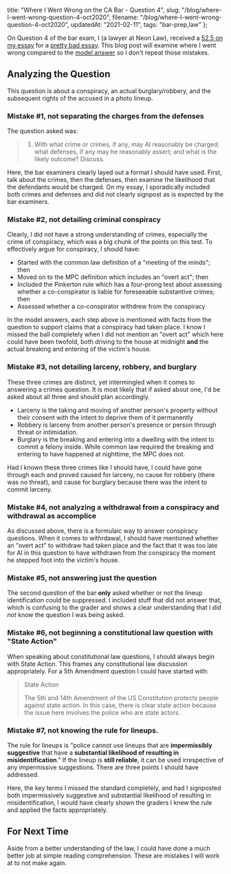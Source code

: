   title: "Where I Went Wrong on the CA Bar - Question 4",
  slug: "/blog/where-I-went-wrong-question-4-oct2020",
  filename: "/blog/where-I-went-wrong-question-4-oct2020",
  updatedAt: "2021-02-11",
  tags: "bar-prep,law"
};

On Question 4 of the bar exam, I (a lawyer at Neon Law), received a [52.5 on my
essay](/pdfs/2020-bar-prep-results.pdf) for a [pretty bad
essay](/pdfs/question-4-bad-answer.pdf). This blog post will examine where I
went wrong compared to the [model answer](/pdfs/question-4-model-answer.pdf) so
I don't repeat those mistakes.

## Analyzing the Question

This question is about a conspiracy, an actual burglary/robbery, and the
subsequent rights of the accused in a photo lineup.

### Mistake #1, not separating the charges from the defenses

The question asked was:

> 1. With what crime or crimes, if any, may Al reasonably be charged; what
> defenses, if any may he reasonably assert; and what is the likely outcome?
> Discuss.

Here, the bar examiners clearly layed out a format I should have used. First,
talk about the crimes, then the defenses, then examine the likelihood that the
defendants would be charged. On my essay, I sporadically included both crimes
and defenses and did not clearly signpost as is expected by the bar examiners.

### Mistake #2, not detailing criminal conspiracy

Clearly, I did not have a strong understanding of crimes, especially the crime
of conspiracy, which was a big chunk of the points on this test. To effectively
argue for conspiracy, I should have:

* Started with the common law definition of a "meeting of the minds"; then
* Moved on to the MPC definition which includes an "overt act"; then
* Included the Pinkerton rule which has a four-prong test about assessing
  whether a co-conspirator is liable for foreseeable substantive crimes; then
* Assessed whether a co-conspirator withdrew from the conspiracy

In the model answers, each step above is mentioned with facts from the question
to support claims that a conspiracy had taken place. I know I missed the ball
completely when I did not mention an "overt act" which here could have been
twofold, both driving to the house at midnight **and** the actual breaking and
entering of the victim's house.

### Mistake #3, not detailing larceny, robbery, and burglary

These three crimes are distinct, yet intermingled when it comes to answering a
crimes question. It is most likely that if asked about one, I'd be asked about
all three and should plan accordingly.

* Larceny is the taking and moving of another person's property without their
  consent with the intent to deprive them of it permanently
* Robbery is larceny from another person's presence or person through threat or
  intimidation.
* Burglary is the breaking and entering into a dwelling with the intent to
  commit a felony inside. While common law required the breaking and entering to
  have happened at nighttime, the MPC does not.

Had I known these three crimes like I should have, I could have gone through
each and proved caused for larceny, no cause for robbery (there was no threat),
and cause for burglary because there was the intent to commit larceny.

### Mistake #4, not analyzing a withdrawal from a conspiracy and withdrawal as accomplice

As discussed above, there is a formulaic way to answer conspiracy questions.
When it comes to withrdawal, I should have mentioned whether an "overt act" to
withdraw had taken place and the fact that it was too late for Al in this
question to have withdrawn from the conspiracy the moment he stepped foot into
the victim's house.

### Mistake #5, not answering just the question

The second question of the bar **only** asked whether or not the lineup
identification could be suppressed. I included stuff that did not answer that,
which is confusing to the grader and shows a clear understanding that I did
*not* know the question I was being asked.

### Mistake #6, not beginning a constitutional law question with "State Action"

When speaking about constitutional law questions, I should always begin with
State Action. This frames any constitutional law discussion appropriately. For a
5th Amendment question I could have started with:

> State Action
>
> The 5th and 14th Amendment of the US Constitution protects people against
> state action. In this case, there is clear state action because the issue here
> involves the police who are state actors.

### Mistake #7, not knowing the rule for lineups.

The rule for lineups is "police cannot use lineups that are **impermissibly
suggestive** that have a **substantial likelihood of resulting in
misidentification**." If the lineup is **still reliable**, it can be used
irrespective of any impermissive suggestions. There are three points I should
have addressed.

Here, the key terms I missed the standard completely, and
had I signposted both impermissively suggestive and substantial likelihood of
resulting in misidentification, I would have clearly shown the graders I knew
the rule and applied the facts appropriately.

## For Next Time

Aside from a better understanding of the law, I could have done a much better
job at simple reading comprehension. These are mistakes I will work at to not
make again.
